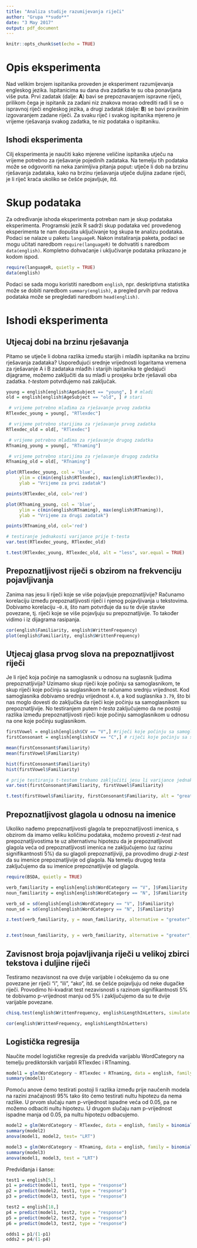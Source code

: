 ```yaml
---
title: "Analiza studije razumijevanja riječi"
author: "Grupa **sudo**"
date: "3 May 2017"
output: pdf_document
---
```


```r
knitr::opts_chunk$set(echo = TRUE)
```

# Opis eksperimenta

Nad velikim brojem ispitanika proveden je eksperiment razumijevanja engleskog jezika. Ispitanicima su dana dva zadatka te su oba ponavljana više puta. Prvi zadatak (dalje: **A**) bavi se prepoznavanjem ispravne riječi, prilikom čega je ispitanik za zadani niz znakova morao odrediti radi li se o ispravnoj riječi engleskog jezika, a drugi zadatak (dalje: **B**) se bavi pravilnim izgovaranjem zadane riječi. Za svaku riječ i svakog ispitanika mjereno je vrijeme rješavanja svakog zadatka, te niz podataka o ispitaniku.

## Ishodi eksperimenta

Cilj eksperimenta je naučiti kako mjerene veličine ispitanika utječu na vrijeme potrebno za rješavanje pojedinih zadataka. Na temelju tih podataka može se odgovoriti na neka zanimljiva pitanja poput: utječe li dob na brzinu rješavanja zadataka, kako na brzinu rješavanja utječe duljina zadane riječi, je li riječ kraća ukoliko se češće pojavljuje, itd.

# Skup podataka

Za određivanje ishoda eksperimenta potreban nam je skup podataka eksperimenta. Programski jezik R sadrži skup podataka već provedenog eksperimenta te nam dopušta uključivanje tog skupa te analizu podataka. Podaci se nalaze u paketu `languageR`. Nakon instaliranja paketa, podaci se mogu učitati naredbom `require(languageR)` te dohvatiti s naredbom `data(english)`. Kompletno dohvaćanje i uključivanje podataka prikazano je kodom ispod.

```r
require(languageR, quietly = TRUE)
data(english)
```

Podaci se sada mogu koristiti naredbom `english`, npr. deskriptivna statistika može se dobiti naredbom `summary(english)`, a pregled prvih par redova podataka može se pregledati naredbom `head(english)`.

# Ishodi eksperimenta

## Utjecaj dobi na brzinu rješavanja

Pitamo se utječe li dobna razlika između starijih i mlađih ispitanika na brzinu rješavanja zadataka? Uspoređujući srednje vrijednosti logaritama vremena za rješavanje A i B zadataka mlađih i starijih ispitanika te gledajući dijagrame, možemo zaključiti da su mlađi u prosjeku brže rješavali oba zadatka. *t-testom* potvrđujemo naš zaključak.

```r
young = english[english$AgeSubject == "young", ] # mladi
old = english[english$AgeSubject == "old", ] # stari

 # vrijeme potrebno mlađima za rješavanje prvog zadatka
RTlexdec_young = young[, "RTlexdec"]

 # vrijeme potrebno starijima za rješavanje prvog zadatka
RTlexdec_old = old[, "RTlexdec"]

 # vrijeme potrebno mlađima za rješavanje drugog zadatka
RTnaming_young = young[, "RTnaming"]

 # vrijeme potrebno starijima za rješavanje drugog zadatka
RTnaming_old = old[, "RTnaming"]

plot(RTlexdec_young, col = 'blue', 
     ylim = c(min(english$RTlexdec), max(english$RTlexdec)),
     ylab = "Vrijeme za prvi zadatak")

points(RTlexdec_old, col='red')

plot(RTnaming_young, col = 'blue', 
     ylim = c(min(english$RTnaming), max(english$RTnaming)),
     ylab = "Vrijeme za drugi zadatak")

points(RTnaming_old, col='red')

# testiranje jednakosti varijance prije t-testa
var.test(RTlexdec_young, RTlexdec_old)

t.test(RTlexdec_young, RTlexdec_old, alt = "less", var.equal = TRUE)

```

## Prepoznatljivost riječi s obzirom na frekvenciju pojavljivanja

Zanima nas jesu li riječi koje se više pojavljuje prepoznatljivije? Računamo korelaciju između prepoznatljivosti riječi i njenog pojavljivanja u tekstovima. Dobivamo korelaciju `~0.8`, što nam potvrđuje da su te dvije stavke povezane, tj. riječi koje se više pojavljuju su prepoznatljivije. To također vidimo i iz dijagrama rasipanja.

```r
cor(english$Familiarity, english$WrittenFrequency)
plot(english$Familiarity, english$WrittenFrequency)
```

## Utjecaj glasa prvog slova na prepoznatljivost riječi

Je li riječ koja počinje na samoglasnik u odnosu na suglasnik ljudima prepoznatljivija? Uzimamo skup riječi koje počinju sa samoglasnikom, te skup riječi koje počinju sa suglasnikom te računamo srednju vrijednost. Kod samoglasnika dobivamo srednju vrijednost `4.0`, a kod suglasnika `3.79`, što bi nas moglo dovesti do zaključka da riječi koje počinju sa samoglasnikom su prepoznatljivije. No testiranjem putem *t-testa* zaključujemo da ne postoji razlika između prepoznatljivosti riječi koje počinju samoglasnikom u odnosu na one koje počinju suglasnikom.

```r
firstVowel = english[english$CV == "V",] #riječi koje počinju sa samoglasnikom
firstConsonant = english[english$CV == "C",] # riječi koje počinju sa suglasnikom

mean(firstConsonant$Familiarity)
mean(firstVowel$Familiarity)

hist(firstConsonant$Familiarity)
hist(firstVowel$Familiarity)

# prije testiranja t-testom trebamo zaključiti jesu li varijance jednake u oba slučaja
var.test(firstConsonant$Familiarity, firstVowel$Familiarity)

t.test(firstVowel$Familiarity, firstConsonant$Familiarity, alt = "greater", var.equal = TRUE)
```

## Prepoznatljivost glagola u odnosu na imenice

Ukoliko nađemo prepoznatljivosti glagola te prepoznatljivosti imenica, s obzirom da imamo veliku količinu podataka, možemo provesti *z-test* nad prepoznatljivostima te uz alternativnu hipotezu da je prepoznatljivost glagola veća od prepoznatljivosti imenica ne zaključujemo (uz razinu signifikantnosti 5%) da su glagoli prepoznatljiviji, pa provodimo drugi *z-test* da su imenice prepoznatljivije od glagola. Na temelju drugog testa zaključujemo da su imenice prepoznatljivije od glagola.

```r
require(BSDA, quietly = TRUE)

verb_familiarity = english[english$WordCategory == "V", ]$Familiarity
noun_familiarity = english[english$WordCategory == "N", ]$Familiarity

verb_sd = sd(english[english$WordCategory == "V", ]$Familiarity)
noun_sd = sd(english[english$WordCategory == "N", ]$Familiarity)

z.test(verb_familiarity, y = noun_familiarity, alternative = "greater", sigma.x = verb_sd, sigma.y = noun_sd)


z.test(noun_familiarity, y = verb_familiarity, alternative = "greater", sigma.x = noun_sd, sigma.y = verb_sd)
```

## Zavisnost broja pojavljivanja riječi u velikoj zbirci tekstova i duljine riječi

Testiramo nezavisnost na ove dvije varijable i očekujemo da su one povezane jer riječi "i", "ili", "ako", itd. se češće pojavljuju od neke dugačke riječi. Provodimo hi-kvadrat test nezavisnosti s razinom signifikantnosti 5% te dobivamo p-vrijednost manju od 5% i zaključujemo da su te dvije varijable povezane.

```r
chisq.test(english$WrittenFrequency, english$LengthInLetters, simulate.p.value = TRUE)
```

```r
cor(english$WrittenFrequency, english$LengthInLetters)
```

## Logistička regresija
Naučite model logističke regresije da predviđa varijablu WordCategory na temelju prediktorskih varijabli RTlexdec i RTnaming.

```r
model1 = glm(WordCategory ~ RTlexdec + RTnaming, data = english, family = binomial())
summary(model1)
```

Pomoću anove ćemo testirati postoji li razlika između prije naučenih modela na razini značajnosti 95% tako što ćemo testirati nultu hipotezu da nema razlike.
U prvom slučaju nam p-vrijednost ispadne veća od 0.05, pa ne možemo odbaciti nultu hipotezu. 
U drugom slučaju nam p-vrijednost ispadne manja od 0.05, pa nultu hipotezu odbacujemo.

```r
model2 = glm(WordCategory ~ RTlexdec, data = english, family = binomial())
summary(model2)
anova(model1, model2, test= "LRT")

model3 = glm(WordCategory ~ RTnaming, data = english, family = binomial())
summary(model3)
anova(model1, model3, test = "LRT")
```

Predviđanja i šanse:
```r
test1 = english[5,]
p1 = predict(model1, test1, type = "response")
p2 = predict(model2, test1, type = "response")
p3 = predict(model3, test1, type = "response")

test2 = english[18,]
p4 = predict(model1, test2, type = "response")
p5 = predict(model2, test2, type = "response")
p6 = predict(model3, test2, type = "response")

odds1 = p1/(1-p1)
odds2 = p4/(1-p4)
```
